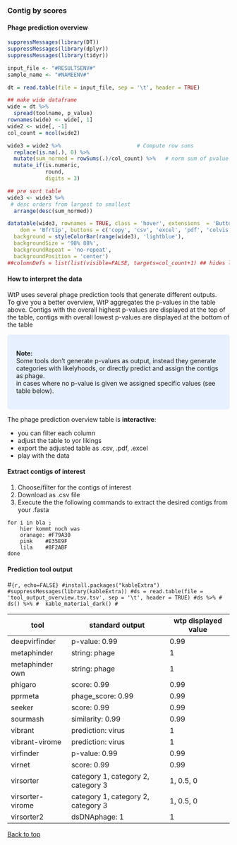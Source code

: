 ### Contig by scores

#### **Phage prediction overview**

```r
suppressMessages(library(DT))
suppressMessages(library(dplyr))
suppressMessages(library(tidyr))

input_file <- "#RESULTSENV#"
sample_name <- "#NAMEENV#"

dt = read.table(file = input_file, sep = '\t', header = TRUE)

## make wide dataframe
wide = dt %>% 
  spread(toolname, p_value)
rownames(wide) <- wide[, 1]
wide2 <- wide[, -1]
col_count = ncol(wide2)

wide3 = wide2 %>%                        # Compute row sums
  replace(is.na(.), 0) %>%
  mutate(sum_normed = rowSums(.)/col_count) %>%   # norm sum of pvalue of tooles
  mutate_if(is.numeric,
            round,
            digits = 3)

## pre sort table
wide3 <- wide3 %>% 
 # desc orders from largest to smallest
  arrange(desc(sum_normed))

datatable(wide3, rownames = TRUE, class = 'hover', extensions  = 'Buttons', filter = "top", options = list(columnDefs = list(list(visible=FALSE, targets=col_count+1)),
    dom = 'Bfrtip', buttons = c('copy', 'csv', 'excel', 'pdf', 'colvis'))) %>% formatStyle(names(wide3),
  background = styleColorBar(range(wide3), 'lightblue'),
  backgroundSize = '98% 88%',
  backgroundRepeat = 'no-repeat',
  backgroundPosition = 'center')
##columnDefs = list(list(visible=FALSE, targets=col_count+1) ## hides last column

```

#### **How to interpret the data**

WtP uses several phage prediction tools that generate different outputs.  
To give you a better overview, WtP aggregates the p-values in the table above.
Contigs with the overall highest p-values are displayed at the top of the table, contigs with overall lowest p-values are displayed at the bottom of the table     

<style>
div.blue { background-color:#e6f0ff; border-radius: 5px; padding: 20px;}
</style>
<div class = "blue">
**Note:**   
Some tools don't generate p-values as output, instead they generate categories with likelyhoods, or directly predict and assign the contigs as phage.  
in cases where no p-value is given we assigned specific values (see table below).    
</div>

The phage prediction overview table is **interactive**: 

* you can filter each column  
* adjust the table to yor likings  
* export the adjusted table as .csv, .pdf, .excel  
* play with the data  


#### **Extract contigs of interest**

1. Choose/filter for the contigs of interest  
2. Download as .csv file   
3. Execute the the following commands to extract the desired contigs from your .fasta  
```shell 
for i in bla ;
    hier kommt noch was
    oranage: #F79A30
    pink    #E35E9F
    lila    #8F2ABF
done 
```


#### **Prediction tool output **


#```{r, echo=FALSE}
#install.packages("kableExtra")
#suppressMessages(library(kableExtra))
#ds = read.table(file = 'tool_output_overview.tsv.tsv', sep = '\t', header = TRUE)
#ds %>%
#  ds() %>%
#  kable_material_dark()
#```



tool | standard output | wtp displayed value | 
|-|-|-|
|deepvirfinder  |p-value: 0.99          | 0.99  |
|metaphinder    |string: phage          | 1     |
|metaphinder own| string: phage         | 1     |
|phigaro        | score: 0.99           | 0.99  |
|pprmeta        |phage_score: 0.99      | 0.99  |
|seeker         |score: 0.99            | 0.99  |
|sourmash       |similarity: 0.99       | 0.99  |
|vibrant        |prediction: virus      | 1     |
|vibrant-virome |prediction: virus      | 1     |
|virfinder      |p-value: 0.99          | 0.99  |
|virnet         |score: 0.99            | 0.99  |
|virsorter      |category 1, category 2, category 3| 1, 0.5, 0  |
|virsorter-virome|category 1, category 2, category 3| 1, 0.5, 0  |
|virsorter2     |dsDNAphage: 1          | 1     |

<a href="#top">Back to top</a>
